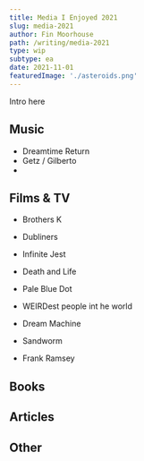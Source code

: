 ```yaml
---
title: Media I Enjoyed 2021
slug: media-2021
author: Fin Moorhouse
path: /writing/media-2021
type: wip
subtype: ea
date: 2021-11-01
featuredImage: './asteroids.png'
---
```


Intro here

## Music

- Dreamtime Return
- Getz / Gilberto
- 

## Films & TV

- Brothers K
- Dubliners
- Infinite Jest
- Death and Life
- Pale Blue Dot
- WEIRDest people int he world

- Dream Machine
- Sandworm
- Frank Ramsey

## Books

## Articles

## Other
